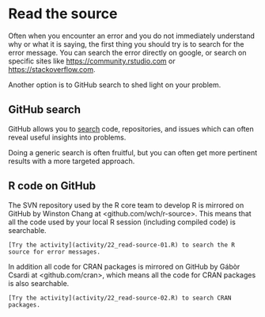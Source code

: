 # Read the source

Often when you encounter an error and you do not immediately understand why or
what it is saying, the first thing you should try is to search for the error
message. You can search the error directly on google, or search on specific sites like
<https://community.rstudio.com> or <https://stackoverflow.com>.

Another option is to GitHub search to shed light on your problem.

## GitHub search

GitHub allows you to [search](https://github.com/search) code, repositories,
and issues which can often reveal useful insights into problems.

Doing a generic search is often fruitful, but you can often get more pertinent
results with a more targeted approach.

## R code on GitHub

The SVN repository used by the R core team to develop R is mirrored on GitHub by Winston Chang at
<github.com/wch/r-source>. This means that all the code used by your
local R session (including compiled code) is searchable.

```block
[Try the activity](activity/22_read-source-01.R) to search the R source for error messages.
```

In addition all code for CRAN packages is mirrored on GitHub by Gábòr Csardi at
<github.com/cran>, which means all the code for CRAN packages is also
searchable.


```block
[Try the activity](activity/22_read-source-02.R) to search CRAN packages.
```
